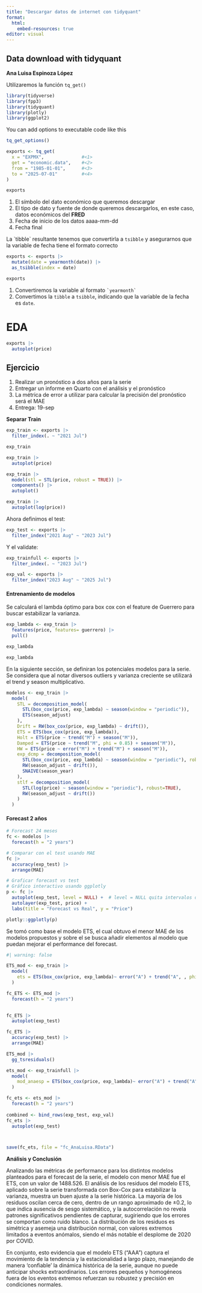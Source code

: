 ```yaml
---
title: "Descargar datos de internet con tidyquant"
format: 
  html:
    embed-resources: true
editor: visual
---
```


## Data download with tidyquant

**Ana Luisa Espinoza López**

Utilizaremos la función `tq_get()`

```r
library(tidyverse)
library(fpp3)
library(tidyquant)
library(plotly)
library(ggplot2)
```

You can add options to executable code like this

```r
tq_get_options()
```

```r
exports <- tq_get(
  x = "EXPMX",              #<1>
  get = "economic.data",    #<2>
  from = "1985-01-01",      #<3>
  to = "2025-07-01"         #<4>
)

exports 
```

1.  El símbolo del dato económico que queremos descargar
2.  El tipo de dato y fuente de donde queremos descargarlos, en este caso, datos económicos del **FRED**
3.  Fecha de inicio de los datos aaaa-mm-dd
4.  Fecha final

La \`tibble\` resultante tenemos que convertirla a `tsibble` y asegurarnos que la variable de fecha tiene el formato correcto

```r
exports <- exports |> 
  mutate(date = yearmonth(date)) |> 
  as_tsibble(index = date)

exports
```

1.  Convertiremos la variable al formato `` `yearmonth` ``
2.  Convertimos la `tibble` a `tsibble`, indicando que la variable de la fecha es `date`.

# EDA

```r
exports |> 
  autoplot(price)
```

## Ejercicio

1.  Realizar un pronóstico a dos años para la serie
2.  Entregar un informe en Quarto con el análisis y el pronóstico
3.  La métrica de error a utilizar para calcular la precisión del pronóstico será el MAE
4.  Entrega: 19-sep

**Separar Train**

```r
exp_train <- exports |> 
  filter_index(. ~ "2021 Jul")

exp_train
```

```r
exp_train |> 
  autoplot(price)
```

```r
exp_train |> 
  model(stl = STL(price, robust = TRUE)) |> 
  components() |> 
  autoplot() 

```

```r
exp_train |> 
  autoplot(log(price))
```

Ahora definimos el test:

```r
exp_test <- exports |> 
  filter_index("2021 Aug" ~ "2023 Jul")
```

Y el validate:

```r
exp_trainfull <- exports |> 
  filter_index(. ~ "2023 Jul")

exp_val <- exports |> 
  filter_index("2023 Aug" ~ "2025 Jul")
```

#### Entrenamiento de modelos

Se calculará el lambda óptimo para box cox con el feature de Guerrero para buscar estabilizar la varianza.

```r

exp_lambda <- exp_train |> 
  features(price, features= guerrero) |> 
  pull()

exp_lambda
```

```r

exp_lambda
```

En la siguiente sección, se definiran los potenciales modelos para la serie. Se considera que al notar diversos outliers y varianza creciente se utilizará el trend y season multiplicativo.

```r

modelos <- exp_train |> 
  model(
    STL = decomposition_model(
      STL(box_cox(price, exp_lambda) ~ season(window = "periodic")), 
      ETS(season_adjust)
    ),
    Drift = RW(box_cox(price, exp_lambda) ~ drift()),
    ETS = ETS(box_cox(price, exp_lambda)),
    Holt = ETS(price ~ trend("M") + season("M")),
    Damped = ETS(price ~ trend("M", phi = 0.85) + season("M")),
    HW = ETS(price ~ error("M") + trend("M") + season("M")),
    exp_dcmp = decomposition_model(
      STL(box_cox(price, exp_lambda) ~ season(window = "periodic"), robust = TRUE),
      RW(season_adjust ~ drift()),
      SNAIVE(season_year)
    ),
    stlf = decomposition_model(
      STL(log(price) ~ season(window = "periodic"), robust=TRUE), 
      RW(season_adjust ~ drift())
    )
  )
```

#### Forecast 2 años

```r
# Forecast 24 meses
fc <- modelos |> 
  forecast(h = "2 years")
```

```r
# Comparar con el test usando MAE
fc |> 
  accuracy(exp_test) |> 
  arrange(MAE)
```

```r
# Graficar forecast vs test
# Gráfico interactivo usando ggplotly
p <- fc |> 
  autoplot(exp_test, level = NULL) +  # level = NULL quita intervalos de confianza
  autolayer(exp_test, price) +
  labs(title = "Forecast vs Real", y = "Price")

plotly::ggplotly(p)
```

Se tomó como base el modelo ETS, el cual obtuvo el menor MAE de los modelos propuestos y sobre el se busca añadir elementos al modelo que puedan mejorar el performance del forecast.

```r
#| warning: false

ETS_mod <- exp_train |> 
  model(
    ets = ETS(box_cox(price, exp_lambda)~ error("A") + trend("A", , phi = 0.75) + season("A"))
  )


```

```r
fc_ETS <- ETS_mod |> 
  forecast(h = "2 years") 
  

fc_ETS |> 
  autoplot(exp_test)
```

```r
fc_ETS |> 
  accuracy(exp_test) |> 
  arrange(MAE)
```

```r
ETS_mod |> 
  gg_tsresiduals()
```

```r

ets_mod <- exp_trainfull |> 
  model(
    mod_anaesp = ETS(box_cox(price, exp_lambda)~ error("A") + trend("A", , phi = 0.75) + season("A"))
  )

fc_ets <- ets_mod |> 
  forecast(h = "2 years") 
  
combined <- bind_rows(exp_test, exp_val)
fc_ets |> 
  autoplot(exp_test)




```

```r
save(fc_ets, file = "fc_AnaLuisa.RData")
```

**Análisis y Conclusión**

Analizando las métricas de performance para los distintos modelos planteados para el forecast de la serie, el modelo con menor MAE fue el ETS, con un valor de 1488.526. El análisis de los residuos del modelo ETS, aplicado sobre la serie transformada con Box-Cox para estabilizar la varianza, muestra un buen ajuste a la serie histórica. La mayoría de los residuos oscilan cerca de cero, dentro de un rango aproximado de ±0.2, lo que indica ausencia de sesgo sistemático, y la autocorrelación no revela patrones significativos pendientes de capturar, sugiriendo que los errores se comportan como ruido blanco. La distribución de los residuos es simétrica y asemeja una distribución normal, con valores extremos limitados a eventos anómalos, siendo el más notable el desplome de 2020 por COVID.

En conjunto, esto evidencia que el modelo ETS ("AAA") captura el movimiento de la tendencia y la estacionalidad a largo plazo, manejando de manera 'confiable' la dinámica histórica de la serie, aunque no puede anticipar shocks extraordinarios. Los errores pequeños y homogéneos fuera de los eventos extremos refuerzan su robustez y precisión en condiciones normales.
